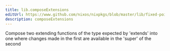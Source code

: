 ```yaml
---
title: lib.composeExtensions
editUrl: https://www.github.com/nixos/nixpkgs/blob/master/lib/fixed-points.nix#L107C5
description: composeExtensions
---
```



Compose two extending functions of the type expected by 'extends'
into one where changes made in the first are available in the
'super' of the second
